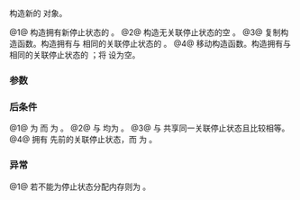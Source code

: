 {{cpp/thread/stop_source/title|stop_source}}
{{cpp/thread/stop_source/navbar}}

{{dcl begin}}
{{dcl|since=c++20|num=1|
stop_source();
}}
{{dcl|since=c++20|num=2|
explicit stop_source( std::nostopstate_t nss ) noexcept;
}}
{{dcl|since=c++20|num=3|
stop_source( const stop_source&amp; other ) noexcept;
}}
{{dcl|since=c++20|num=4|
stop_source( stop_source&amp;&amp; other ) noexcept;
}}
{{dcl end}}

构造新的 {{tt|stop_source}} 对象。

@1@ 构造拥有新停止状态的 {{tt|stop_source}}。
@2@ 构造无关联停止状态的空 {{tt|stop_source}}。
@3@ 复制构造函数。构造拥有与 {{c|other}} 相同的关联停止状态的 {{tt|stop_source}}。
@4@ 移动构造函数。构造拥有与 {{c|other}} 相同的关联停止状态的 {{tt|stop_source}}；将 {{c|other}} 设为空。

===参数===
{{par begin}}
{{par|nss|用于构造空 {{tt|stop_source}} 的 {{tt|std::nostopstate_t}} 占位对象}}
{{par|other|用于构造此 {{tt|stop_source}} 对象的另一 {{tt|stop_source}} 对象}}
{{par end}}

===后条件===
@1@ {{lc|stop_possible()}} 为 {{c|true}} 而 {{lc|stop_requested()}} 为 {{c|false}}。
@2@ {{lc|stop_possible()}} 与 {{lc|stop_requested()}} 均为 {{c|false}}。
@3@ {{c|*this}} 与 {{c|other}} 共享同一关联停止状态且比较相等。
@4@ {{c|*this}} 拥有 {{c|other}} 先前的关联停止状态，而 {{c|other.stop_possible()}} 为 {{c|false}}。

===异常===
@1@ 若不能为停止状态分配内存则为 {{lc|std::bad_alloc}}。

{{langlinks|en|es|ja|ru}}